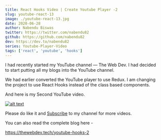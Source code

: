 ```yaml
---
title: React Hooks Video | Create Youtube Player -2
slug: youtube-react-13
image: ./youtube-react-13.jpg
date: 2020-06-28
author: Nabendu Biswas
twitter: https://twitter.com/nabendu82
github: https://github.com/nabendu82
dev: https://dev.to/nabendu82
series: Youtube-Player-Video
tags: ['react', 'youtube', 'hooks']
---
```


I had recently started my YouTube channel — The Web Dev. I had decided to start putting all my blogs into the YouTube channel.

We had earlier converted the YouTube player to use Redux. I am changing the project to use React Hooks instead of the class based components.

And here is my Second YouTube video.

<div className={styles.image__small}>

[![alt text](https://res.cloudinary.com/dxkxvfo2o/image/upload/v1593257457/React_tutorial_-_create_youtube_player_with_hooks_q54tdj.png)](https://youtu.be/OEccBVD_duY "Youtube Player Hooks - 2")

</div>

Please do like it and [Subscribe](https://www.youtube.com/channel/UCRf7mazcufqZxd2pR3oQJuQ?sub_confirmation=1) to my channel for more videos.

You can also read the complete blog here -

https://thewebdev.tech/youtube-hooks-2
